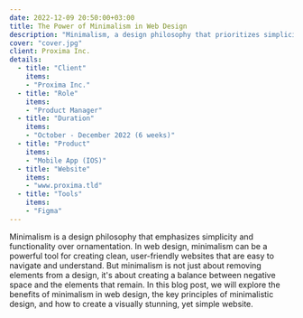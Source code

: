 ```yaml
---
date: 2022-12-09 20:50:00+03:00
title: The Power of Minimalism in Web Design
description: "Minimalism, a design philosophy that prioritizes simplicity and functionality over embellishment, can be an effective approach in web design for creating clear, user-friendly websites that are easy to navigate and comprehend."
cover: "cover.jpg"
client: Proxima Inc.
details:
  - title: "Client"
    items:
    - "Proxima Inc."
  - title: "Role"
    items:
    - "Product Manager"
  - title: "Duration"
    items:
    - "October - December 2022 (6 weeks)"
  - title: "Product"
    items:
    - "Mobile App (IOS)"
  - title: "Website"
    items:
    - "www.proxima.tld"
  - title: "Tools"
    items:
    - "Figma"
---
```



Minimalism is a design philosophy that emphasizes simplicity and functionality over ornamentation.
In web design, minimalism can be a powerful tool for creating clean, user-friendly websites that are
easy to navigate and understand. But minimalism is not just about removing elements from a design,
it's about creating a balance between negative space and the elements that remain. In this blog
post, we will explore the benefits of minimalism in web design, the key principles of minimalistic
design, and how to create a visually stunning, yet simple website.

